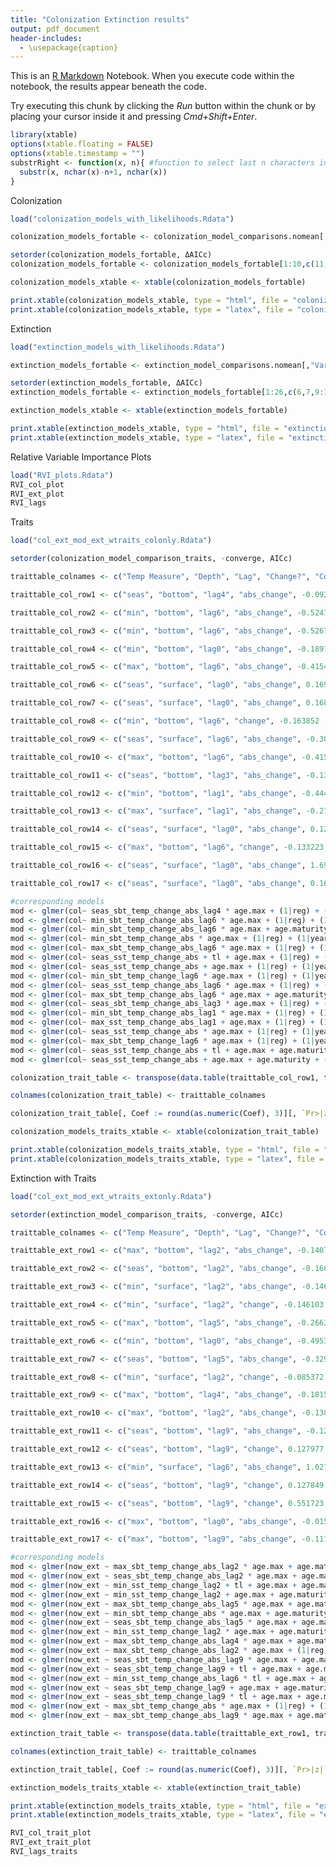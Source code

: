 ```yaml
---
title: "Colonization Extinction results"
output: pdf_document
header-includes:
  - \usepackage{caption}
---
```


This is an [R Markdown](http://rmarkdown.rstudio.com) Notebook. When you execute code within the notebook, the results appear beneath the code. 

Try executing this chunk by clicking the *Run* button within the chunk or by placing your cursor inside it and pressing *Cmd+Shift+Enter*. 

```r
library(xtable)
options(xtable.floating = FALSE)
options(xtable.timestamp = "")
substrRight <- function(x, n){ #function to select last n characters in a string
  substr(x, nchar(x)-n+1, nchar(x))
}
```

Colonization
```r
load("colonization_models_with_likelihoods.Rdata")

colonization_models_fortable <- colonization_model_comparisons.nomean[,"Variable" := as.character(Variable)][, "Temp Measure" := ifelse(grepl("max", Variable), "max", ifelse(grepl("min", Variable), "min", "seas"))][, "Depth" := ifelse(grepl("sbt", Variable), "bottom", "surface")][, "Lag" := ifelse(grepl("lag", Variable), substrRight(Variable,4), "lag0")][,"Change?":= ifelse(grepl("abs", Variable), "abs_change", ifelse(!grepl("change", Variable), "raw", "change"))][,AICc:= NULL][,rel_likelihood:=NULL][,"Coefficient" := round(coef, 4)][,"Pr(>|z|)":= round(p_value, 4)][,"ΔAICc":=round(deltaAICc,4)][,"Akaike Weight" := round(akaike_weight,4)]

setorder(colonization_models_fortable, ΔAICc)
colonization_models_fortable <- colonization_models_fortable[1:10,c(11,12,13,14,7:10)]

colonization_models_xtable <- xtable(colonization_models_fortable)

print.xtable(colonization_models_xtable, type = "html", file = "colonization_models.html")
print.xtable(colonization_models_xtable, type = "latex", file = "colonization_models.tex")
```

Extinction
```r
load("extinction_models_with_likelihoods.Rdata")

extinction_models_fortable <- extinction_model_comparisons.nomean[,"Variable" := as.character(variable)][, "Temp Measure" := ifelse(grepl("max", Variable), "max", ifelse(grepl("min", Variable), "min", "seas"))][, "Depth" := ifelse(grepl("sbt", Variable), "bottom", "surface")][, "Lag" := ifelse(grepl("lag", Variable), substrRight(Variable,4), "lag0")][,"Change?":= ifelse(grepl("abs", Variable), "abs_change", ifelse(!grepl("change", Variable), "raw", "change"))][,AICc:= NULL][,rel_likelihood:=NULL][,"Coefficient" := round(coef, 4)][,"Pr(>|z|)":= round(p_value, 4)][,"ΔAICc":=round(deltaAICc,4)][,"Akaike Weight" := round(akaike_weight,4)]

setorder(extinction_models_fortable, ΔAICc)
extinction_models_fortable <- extinction_models_fortable[1:26,c(6,7,9:14)]

extinction_models_xtable <- xtable(extinction_models_fortable)

print.xtable(extinction_models_xtable, type = "html", file = "extinction_models.html")
print.xtable(extinction_models_xtable, type = "latex", file = "extinction_models.tex")
```

Relative Variable Importance Plots
```r
load("RVI_plots.Rdata")
RVI_col_plot
RVI_ext_plot
RVI_lags
```

Traits
```r
load("col_ext_mod_ext_wtraits_colonly.Rdata")

setorder(colonization_model_comparison_traits, -converge, AICc)

traittable_colnames <- c("Temp Measure", "Depth", "Lag", "Change?", "Coef", "Pr>|z|", "Trait 1", "Coef 1", "Pr>|z| 1", "Int 1", "Coef Int 1", "Pr>|z| Int 1", "Trait 2", "Coef 2", "Pr>|z| 2", "Int 2", "Coef Int 2", "Pr>|z| Int 2", "Trait 3", "Coef 3","Pr>|z| 3", "ΔAICc")

traittable_col_row1 <- c("seas", "bottom", "lag4", "abs_change", -0.092841 , 0.309778, "*age.max", -0.037283, 5.03e-10, "temp:age.max", 0.019085, 0.000224, "", "", "", "", "", "","", "","", 0.000)

traittable_col_row2 <- c("min", "bottom", "lag6", "abs_change", -0.524753 , 0.000178, "*age.max", -0.039182, 6.58e-11, "temp:age.max", 0.031778, 1.39e-06, "", "", "", "", "", "","", "","", 0.043)

traittable_col_row3 <- c("min", "bottom", "lag6", "abs_change", -0.526703 , 0.000186, "*age.max", -0.038719, 4.85e-09, "temp:age.max", 0.031886, 1.60e-06, "age.maturity", -0.003585, 0.869045, "", "","", "","", "", 2.018)

traittable_col_row4 <- c("min", "bottom", "lag0", "abs_change", -0.189744 , 0.146473, "*age.max", -0.034545, 6.63e-10, "temp:age.max", 0.024841, 0.000602, "", "", "", "", "", "","", "","", 4.314)

traittable_col_row5 <- c("max", "bottom", "lag6", "abs_change", -0.415441 , 0.125224, "*age.max", -0.039181, 1.91e-09, "temp:age.max", 0.022767, 0.000248, "", "", "", "", "", "","", "","", 4.405)

traittable_col_row6 <- c("seas", "surface", "lag0", "abs_change", 0.169231 , 0.00103, "+age.max", -0.022766, 4.56e-07, "", "","" , "", "", "", "", "", "","+tl", -0.159119,0.13892, 5.386)

traittable_col_row7 <- c("seas", "surface", "lag0", "abs_change", 0.168830 , 0.00105, "+age.max", -0.024406, 3.99e-08, "", "","" , "", "", "", "", "", "","", "","", 5.539)

traittable_col_row8 <- c("min", "bottom", "lag6", "change", -0.163852 , 0.04485, "*age.max", -0.025855, 5.06e-09, "temp:age.max", 0.021084,0.00011 , "", "", "", "", "", "","", "","", 6.077)

traittable_col_row9 <- c("seas", "surface", "lag6", "abs_change", -0.303695 , 0.000886, "*age.max", -0.036722, 5.6e-08, "temp:age.max", 0.011868,0.007932 , "", "", "", "", "", "","", "","", 6.404)

traittable_col_row10 <- c("max", "bottom", "lag6", "abs_change", -0.4154028 , 0.000914, "*age.max", -0.0391440, 8.76e-08, "temp:age.max", 0.0227626, 0.000257, "+age.maturity", -0.0002674, 0.990819, "", "", "","", "","", 6.407)

traittable_col_row11 <- c("seas", "bottom", "lag3", "abs_change", -0.137584 , 0.116101, "*age.max", -0.036740, 2.43e-09, "temp:age.max", 0.016625, 0.000867, "", "", "", "", "", "","", "","", 6.409)

traittable_col_row12 <- c("min", "bottom", "lag1", "abs_change", -0.444901 , 0.00416, "*age.max", -0.035545, 9.34e-10, "temp:age.max", 0.028066, 0.00080, "", "", "", "", "", "","", "","", 6.877)

traittable_col_row13 <- c("max", "surface", "lag1", "abs_change", -0.270353 , 0.00361, "+age.max", -0.024485, 3.62e-08, "", "", "", "", "", "", "", "", "","", "","", 6.889)

traittable_col_row14 <- c("seas", "surface", "lag0", "abs_change", 0.125681 , 0.105, "*age.max", -0.028347, 4.74e-05, "temp:age.max", 0.003524, 0.451, "", "", "", "", "", "","", "","", 6.99)

traittable_col_row15 <- c("max", "bottom", "lag6", "change", -0.133223 , 0.054244, "*age.max", -0.027204, 3.05e-09, "temp:age.max", 0.015038, 0.000756, "", "", "", "", "", "","", "","", 7.225)

traittable_col_row16 <- c("seas", "surface", "lag0", "abs_change", 1.692e-01 , 0.00103, "+age.max", -2.277e-02, 2.29e-05, "", "", "", "+tl", -1.591e-01, 0.13924, "", "", "","+age.maturity", 5.873e-05,0.99798, 7.389)

traittable_col_row17 <- c("seas", "surface", "lag0", "abs_change", 0.168817 , 0.00105, "+age.max", -0.024236, 5.76e-06, "", "", "", "+age.maturity", -0.001317, 0.95459, "", "", "","", "","", 7.538)

#corresponding models
mod <- glmer(col~ seas_sbt_temp_change_abs_lag4 * age.max + (1|reg) + (1|year), family = binomial, data = colonization.reduced)
mod <- glmer(col~ min_sbt_temp_change_abs_lag6 * age.max + (1|reg) + (1|year), family = binomial, data = colonization.reduced)
mod <- glmer(col~ min_sbt_temp_change_abs_lag6 * age.max + age.maturity + (1|reg) + (1|year), family = binomial, data = colonization.reduced)
mod <- glmer(col~ min_sbt_temp_change_abs * age.max + (1|reg) + (1|year), family = binomial, data = colonization.reduced)
mod <- glmer(col~ max_sbt_temp_change_abs_lag6 * age.max + (1|reg) + (1|year), family = binomial, data = colonization.reduced)
mod <- glmer(col~ seas_sst_temp_change_abs + tl + age.max + (1|reg) + (1|year), family = binomial, data = colonization.reduced)
mod <- glmer(col~ seas_sst_temp_change_abs + age.max + (1|reg) + (1|year), family = binomial, data = colonization.reduced)
mod <- glmer(col~ min_sbt_temp_change_lag6 * age.max + (1|reg) + (1|year), family = binomial, data = colonization.reduced)
mod <- glmer(col~ seas_sst_temp_change_abs_lag6 * age.max + (1|reg) + (1|year), family = binomial, data = colonization.reduced)
mod <- glmer(col~ max_sbt_temp_change_abs_lag6 * age.max + age.maturity + (1|reg) + (1|year), family = binomial, data = colonization.reduced)
mod <- glmer(col~ seas_sbt_temp_change_abs_lag3 * age.max + (1|reg) + (1|year), family = binomial, data = colonization.reduced)
mod <- glmer(col~ min_sbt_temp_change_abs_lag1 * age.max + (1|reg) + (1|year), family = binomial, data = colonization.reduced)
mod <- glmer(col~ max_sst_temp_change_abs_lag1 + age.max + (1|reg) + (1|year), family = binomial, data = colonization.reduced)
mod <- glmer(col~ seas_sst_temp_change_abs * age.max + (1|reg) + (1|year), family = binomial, data = colonization.reduced)
mod <- glmer(col~ max_sbt_temp_change_lag6 * age.max + (1|reg) + (1|year), family = binomial, data = colonization.reduced)
mod <- glmer(col~ seas_sst_temp_change_abs + tl + age.max + age.maturity + (1|reg) + (1|year), family = binomial, data = colonization.reduced)
mod <- glmer(col~ seas_sst_temp_change_abs + age.max + age.maturity + (1|reg) + (1|year), family = binomial, data = colonization.reduced)

colonization_trait_table <- transpose(data.table(traittable_col_row1, traittable_col_row2, traittable_col_row3, traittable_col_row4, traittable_col_row5, traittable_col_row6, traittable_col_row7, traittable_col_row8, traittable_col_row9, traittable_col_row10, traittable_col_row11, traittable_col_row12, traittable_col_row13, traittable_col_row14, traittable_col_row15, traittable_col_row16, traittable_col_row17))

colnames(colonization_trait_table) <- traittable_colnames

colonization_trait_table[, Coef := round(as.numeric(Coef), 3)][, `Pr>|z|` := round(as.numeric(`Pr>|z|`), 3)][, `Coef 1` := round(as.numeric(`Coef 1`), 3)][, `Pr>|z| 1` := round(as.numeric(`Pr>|z| 1`))][, `Coef Int 1` := round(as.numeric(`Coef Int 1`), 3)][, `Pr>|z| Int 1` := round(as.numeric(`Pr>|z| Int 1`))][, `Coef 2` := round(as.numeric(`Coef 2`), 3)][, `Pr>|z| 2` := round(as.numeric(`Pr>|z| 2`))][, `Coef 3` := round(as.numeric(`Coef 3`), 3)][,`ΔAICc` := round(as.numeric(`ΔAICc`))]

colonization_models_traits_xtable <- xtable(colonization_trait_table)

print.xtable(colonization_models_traits_xtable, type = "html", file = "colonization_models_traits_xtable.html")
print.xtable(colonization_models_traits_xtable, type = "latex", file = "colonization_models_traits_xtable.tex")
```
Extinction with Traits
```r
load("col_ext_mod_ext_wtraits_extonly.Rdata")

setorder(extinction_model_comparison_traits, -converge, AICc)

traittable_colnames <- c("Temp Measure", "Depth", "Lag", "Change?", "Coef", "Pr>|z|", "Trait 1", "Coef 1", "Pr>|z| 1", "Int 1", "Coef Int 1", "Pr>|z| Int 1", "Trait 2", "Coef 2", "Pr>|z| 2", "Int 2", "Coef Int 2", "Pr>|z| Int 2", "Trait 3", "Coef 3","Pr>|z| 3", "ΔAICc")

traittable_ext_row1 <- c("max", "bottom", "lag2", "abs_change", -0.140738 , 0.161051, "*age.max", -0.033831, 3.95e-06, "temp:age.max", 0.019136, 0.000714, "+age.maturity", "-0.056167", "0.031465", "", "", "","", "","", 0.000)

traittable_ext_row2 <- c("seas", "bottom", "lag2", "abs_change", -0.166633 , 0.067753, "*age.max", -0.034630, 2.9e-06, "temp:age.max", 0.018338, 0.000654, "+age.maturity", "-0.055162", "0.034188", "", "", "","", "","", 0.863)

traittable_ext_row3 <- c("min", "surface", "lag2", "abs_change", -0.146245 , 0.002862, "+age.max", -0.019217, 0.000914, "", "", "", "age.maturity", -0.054865, 0.034321, "", "","", "tl",-0.162502, 0.147174, 1.285)

traittable_ext_row4 <- c("min", "surface", "lag2", "change", -0.146103 , 0.002879, "+age.max", -0.020934, 0.000268, "", "", "", "+age.maturity", -0.055649, 0.031245, "", "", "","", "","", 1.339)

traittable_ext_row5 <- c("max", "bottom", "lag5", "abs_change", -0.266319 , 0.027514, "*age.max", -0.035301, 3.23e-06, "temp:age.max", 0.022763, 0.000607, "+age.maturity", -0.056620, 0.030035, "", "", "","", "","", 1.471)

traittable_ext_row6 <- c("min", "bottom", "lag0", "abs_change", -0.495346 , 0.00238, "*age.max", -0.031597, 6.78e-06, "temp:age.max", 0.027257,0.00232 , "+age.maturity", -0.055417, 0.03295, "", "", "","", "","", 1.565)

traittable_ext_row7 <- c("seas", "bottom", "lag5", "abs_change", -0.329296 , 0.00252, "+age.max", -0.034164, 7.41e-06, "temp:age.max", 0.019827, 0.00234 , "+age.maturity", -0.055401, 0.03311, "", "", "","", "","", 1.798)

traittable_ext_row8 <- c("min", "surface", "lag2", "change", -0.085372 , 0.246718, "*age.max", -0.022096, 0.000172, "temp:age.max", -0.005246,0.264137 , "+age.maturity", -0.055234, 0.032552, "", "", "","", "","", 2.15)

traittable_ext_row9 <- c("max", "bottom", "lag4", "abs_change", -0.181578 , 0.10019, "*age.max", -0.033547, 5.95e-06, "temp:age.max", 0.019766,0.00141 , "+age.maturity", -0.056410, 0.03056, "", "", "","", "","", 2.276)

traittable_ext_row10 <- c("max", "bottom", "lag2", "abs_change", -0.138642 , 0.167377, "*age.max", -0.041257, 7.64e-10, "temp:age.max", 0.019136, 0.000718, "", "", "", "", "", "","", "","", 2.672)

traittable_ext_row11 <- c("seas", "bottom", "lag9", "abs_change", -0.126835 , 0.22440, "*age.max", -0.034209, 1.18e-05, "temp:age.max", 0.018311, 0.00345, "+age.maturity", -0.054829, 0.03478, "", "", "","", "","", 2.758)

traittable_ext_row12 <- c("seas", "bottom", "lag9", "change", 0.127977 , 0.006248, "+age.max", -0.019225, 0.000913, "", "", "", "+age.maturity", -0.054765, 0.034655, "", "", "","+tl", -0.162335,0.147569, 2.767)

traittable_ext_row13 <- c("min", "surface", "lag6", "abs_change", 1.027713 , 0.010781, "+age.max", -0.019766, 0.000691, "temp:tl", -0.236303, 0.031766, "+age.maturity", -0.053473, 0.038622, "", "", "","*tl", 0.050894,0.732959, 2.787)

traittable_ext_row14 <- c("seas", "bottom", "lag9", "change", 0.127849 , 0.006275, "+age.max", -0.020941, 0.000267, "", "", "", "+age.maturity", -0.055539, 0.031587, "", "", "","", "","", 2.819)

traittable_ext_row15 <- c("seas", "bottom", "lag9", "change", 0.551723 , 0.069207, "+age.max", -0.019372, 0.000843, "temp:tl", -0.113304, 0.158875, "+age.maturity", -0.054538, 0.035272, "", "", "","*tl", -0.135164,0.234567, 2.859)

traittable_ext_row16 <- c("max", "bottom", "lag0", "abs_change", -0.015145 , 0.8691, "*age.max", -0.038348, 5.68e-09, "temp:age.max", 0.014009, 0.0066, "", "", "", "", "", "","", "","", 3.124)

traittable_ext_row17 <- c("max", "bottom", "lag9", "abs_change", -0.11129 , 0.41641, "*age.max", -0.03487, 2.07e-05, "temp:age.max", 0.02042, 0.00474, "+age.maturity", -0.05397, 0.03769, "", "", "","", "","", 3.147)

#corresponding models
mod <- glmer(now_ext ~ max_sbt_temp_change_abs_lag2 * age.max + age.maturity + (1|reg) + (1|year), family = binomial, data = extinction.reduced)
mod <- glmer(now_ext ~ seas_sbt_temp_change_abs_lag2 * age.max + age.maturity + (1|reg) + (1|year), family = binomial, data = extinction.reduced)
mod <- glmer(now_ext ~ min_sst_temp_change_lag2 + tl + age.max + age.maturity + (1|reg) + (1|year), family = binomial, data = extinction.reduced)
mod <- glmer(now_ext ~ min_sst_temp_change_lag2 + age.max + age.maturity + (1|reg) + (1|year), family = binomial, data = extinction.reduced)
mod <- glmer(now_ext ~ max_sbt_temp_change_abs_lag5 * age.max + age.maturity + (1|reg) + (1|year), family = binomial, data = extinction.reduced)
mod <- glmer(now_ext ~ min_sbt_temp_change_abs * age.max + age.maturity + (1|reg) + (1|year), family = binomial, data = extinction.reduced)
mod <- glmer(now_ext ~ seas_sbt_temp_change_abs_lag5 * age.max + age.maturity + (1|reg) + (1|year), family = binomial, data = extinction.reduced)
mod <- glmer(now_ext ~ min_sst_temp_change_lag2 * age.max + age.maturity + (1|reg) + (1|year), family = binomial, data = extinction.reduced)
mod <- glmer(now_ext ~ max_sbt_temp_change_abs_lag4 * age.max + age.maturity + (1|reg) + (1|year), family = binomial, data = extinction.reduced)
mod <- glmer(now_ext ~ max_sbt_temp_change_abs_lag2 * age.max + (1|reg) + (1|year), family = binomial, data = extinction.reduced)
mod <- glmer(now_ext ~ seas_sbt_temp_change_abs_lag9 * age.max + age.maturity + (1|reg) + (1|year), family = binomial, data = extinction.reduced)
mod <- glmer(now_ext ~ seas_sbt_temp_change_lag9 + tl + age.max + age.maturity + (1|reg) + (1|year), family = binomial, data = extinction.reduced)
mod <- glmer(now_ext ~ min_sst_temp_change_abs_lag6 * tl + age.max + age.maturity + (1|reg) + (1|year), family = binomial, data = extinction.reduced)
mod <- glmer(now_ext ~ seas_sbt_temp_change_lag9 + age.max + age.maturity + (1|reg) + (1|year), family = binomial, data = extinction.reduced)
mod <- glmer(now_ext ~ seas_sbt_temp_change_lag9 * tl + age.max + age.maturity + (1|reg) + (1|year), family = binomial, data = extinction.reduced)
mod <- glmer(now_ext ~ max_sbt_temp_change_abs * age.max + (1|reg) + (1|year), family = binomial, data = extinction.reduced)
mod <- glmer(now_ext ~ max_sbt_temp_change_abs_lag9 * age.max + age.maturity + (1|reg) + (1|year), family = binomial, data = extinction.reduced)

extinction_trait_table <- transpose(data.table(traittable_ext_row1, traittable_ext_row2, traittable_ext_row3, traittable_ext_row4, traittable_ext_row5, traittable_ext_row6, traittable_ext_row7, traittable_ext_row8, traittable_ext_row9, traittable_ext_row10, traittable_ext_row11, traittable_ext_row12, traittable_ext_row13, traittable_ext_row14, traittable_ext_row15, traittable_ext_row16, traittable_ext_row17))

colnames(extinction_trait_table) <- traittable_colnames

extinction_trait_table[, Coef := round(as.numeric(Coef), 3)][, `Pr>|z|` := round(as.numeric(`Pr>|z|`), 3)][, `Coef 1` := round(as.numeric(`Coef 1`), 3)][, `Pr>|z| 1` := round(as.numeric(`Pr>|z| 1`))][, `Coef Int 1` := round(as.numeric(`Coef Int 1`), 3)][, `Pr>|z| Int 1` := round(as.numeric(`Pr>|z| Int 1`))][, `Coef 2` := round(as.numeric(`Coef 2`), 3)][, `Pr>|z| 2` := round(as.numeric(`Pr>|z| 2`))][, `Coef 3` := round(as.numeric(`Coef 3`), 3)][,`ΔAICc` := round(as.numeric(`ΔAICc`))]

extinction_models_traits_xtable <- xtable(extinction_trait_table)

print.xtable(extinction_models_traits_xtable, type = "html", file = "extinction_models_traits_xtable.html")
print.xtable(extinction_models_traits_xtable, type = "latex", file = "extinction_models_traits_xtable.tex")
```
```r
RVI_col_trait_plot
RVI_ext_trait_plot
RVI_lags_traits
```



